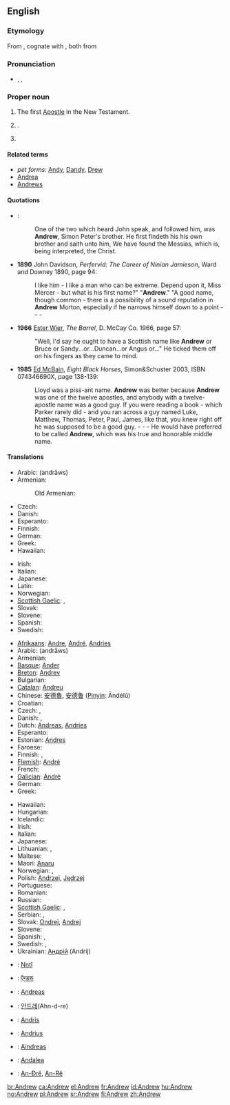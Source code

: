 ==English==

===Etymology===
From {{etyl|grc|en}} {{term|Ἀνδρέας|tr=Andreas|lang=grc|sc=polytonic}}, cognate with {{term|ἀνδρεῖος||manly|tr=andreios|lang=grc|sc=polytonic}}, both from {{term|ἀνήρ||man|tr=anēr|lang=grc|sc=polytonic}}

===Pronunciation===
* {{enPR|ăn'dro͞o}}, {{IPA|/ˈændruː/}}, {{SAMPA|/"{ndru:/}}

===Proper noun===
{{en-proper noun}}

# {{biblical character}} The first [[Apostle]] in the New Testament.
# {{given name|male|from=Ancient Greek}}.
# {{surname|[[patronymic]]|from=given names}}

====Related terms====
* ''pet forms:'' [[Andy]], [[Dandy]], [[Drew]]
* [[Andrea]] {{italbrac|feminine}}
* [[Andrews]] {{italbrac|surname}}

====Quotations====
* {{RQ:Authorized Version|John|1|40-41}}:
*: One of the two which heard John speak, and followed him, was '''Andrew''', Simon Peter's brother. He first findeth his his own brother and saith unto him, We have found the Messias, which is, being interpreted, the Christ.
* '''1890''' John Davidson, ''Perfervid: The Career of Ninian Jamieson'', Ward and Downey 1890, page 94:
*: I like him - I like a man who can be extreme. Depend upon it, Miss Mercer - but what is his first name?" "'''Andrew'''." "A good name, though common - there is a possibility of a sound reputation in '''Andrew''' Morton, especially if he narrows himself down to a point - - -
* '''1966''' [[w:Ester Wier|Ester Wier]], ''The Barrel'', D. McCay Co. 1966, page 57:
*: "Well, I'd say he ought to have a Scottish name like '''Andrew''' or Bruce or Sandy...or...Duncan...or Angus or..." He ticked them off on his fingers as they came to mind.
* '''1985''' [[w:Evan Hunter|Ed McBain]], ''Eight Black Horses'', Simon&Schuster 2003, ISBN 074346690X, page 138-139:
*: Lloyd was a piss-ant name. '''Andrew''' was better because '''Andrew''' was one of the twelve apostles, and anybody with a twelve-apostle name was a good guy. If you were reading a book - which Parker rarely did - and you ran across a guy named Luke, Matthew, Thomas, Peter, Paul, James, like that, you knew right off he was supposed to be a good guy. - - - He would have preferred to be called '''Andrew''', which was his true and honorable middle name.

====Translations====
{{trans-top|the Apostle}}
* Arabic: {{Arab|[[اندراوس]]}} (andrāws)
* Armenian: {{t-|hy|Անդրեաս|tr=Andreas|xs=Armenian}}
*: Old Armenian: {{tø|xcl|Անդրէաս|tr=Andrēas|sc=Armn|xs=Old Armenian}}
* Czech: {{t-|cs|Ondřej|m}}
* Danish: {{t-|da|Andreas}}
* Esperanto: {{t-|eo|Andreo|xs=Esperanto}}
* Finnish: {{t+|fi|Andreas}}
* German: {{t+|de|Andreas}}
* Greek: {{t+|el|Ανδρέας|m|tr=Andréas|sc=Grek}}
* Hawaiian: {{tø|haw|ʻAnederea|xs=Hawaiian}}
{{trans-mid}}
* Irish: {{t|ga|Aindrias|m|xs=Irish}}
* Italian: {{t+|it|Andrea}}
* Japanese: {{t|ja|アンデレ|tr=Andere|sc=Jpan}}
* Latin: {{t-|la|Andreas}}
* Norwegian: {{t+|no|Andreas}}
* [[Scottish Gaelic]]: {{t-|gd|Anndra|m|xs=Scottish Gaelic}}, {{t-|gd|Aindrea|m|xs=Scottish Gaelic}}
* Slovak: {{t-|sk|Andrej|m}}
* Slovene: {{t+|sl|Andrej}}
* Spanish: {{t+|es|Andrea|alt=Andreas}}
* Swedish: {{t+|sv|Andreas}}
{{trans-bottom}}

{{trans-top|male given name}}<!--DON'T ADD PET FORMS, NOT EVEN IN BRACKETS!-->
* [[Afrikaans]]: [[Andre]], [[André]], [[Andries]]
* Arabic: {{Arab|[[اندراوس]]}} (andrāws)
* Armenian: {{t-|hy|Անդրեաս|tr=Andreas|xs=Armenian}}
* [[Basque]]: [[Ander]]
* [[Breton]]: [[Andrev]]
* Bulgarian: {{t-|bg|Андрей|tr=Andrei|sc=Cyrl}}
* [[Catalan]]: [[Andreu]]
* Chinese: [[安德魯]], [[安德鲁]] ([[Pinyin]]: Āndélǔ)
* Croatian: {{t-|hr|Andrija}}
* Czech: {{t-|cs|Ondřej|m}}, {{t-|cs|Andrej|m}}
* Danish: {{t-|da|Andreas}}, {{t-|da|Anders}}
* Dutch: [[Andreas]], [[Andries]]
* Esperanto: {{t-|eo|Andreo|xs=Esperanto}}
* Estonian: [[Andres]]
* Faroese: {{t-|fo|Andras|xs=Faroese}}
* Finnish: {{t+|fi|Antero}}, {{t+|fi|Antti}}
* [[Flemish]]: [[André]]
* French: {{t+|fr|André}}
* [[Galician]]: [[André ]]
* German: {{t+|de|Andreas}}
* Greek: {{t+|el|Ανδρέας|m|tr=Andréas|sc=Grek}}
{{trans-mid}}
* Hawaiian: {{tø|haw|ʻAnalū|xs=Hawaiian}}
* Hungarian: {{t+|hu|András}}
* Icelandic: {{t+|is|Andrés}}
* Irish: {{t|ga|Aindriú|m|xs=Irish}}
* Italian: {{t+|it|Andrea}}
* Japanese: {{t|ja|アンドリュー|tr=Andoryū|sc=Jpan}}
* Lithuanian: {{t|lt|Andrus|m|xs=Lithuanian}},  {{t|lt|Andrius|m|xs=Lithuanian}}
* Maltese: {{t-|mt|Indri|xs=Maltese}}
* Maori: [[Anaru]]
* Norwegian: {{t+|no|Andreas}}, {{t+|no|Anders}}
* Polish: [[Andrzej]], [[Jędrzej]] {{italbrac|old Polish}}
* Portuguese: {{t+|pt|André}}
* Romanian: {{t-|ro|Andrei}}
* Russian: {{t+|ru|Андрей|tr=Andrei|sc=Cyrl}}
* [[Scottish Gaelic]]: {{t-|gd|Anndra|m|xs=Scottish Gaelic}}, {{t-|gd|Aindrea|m|xs=Scottish Gaelic}}
* Serbian: {{t-|sr|Andrija}}, {{t-|sr|Andrej}}
* Slovak: [[Ondrej]], [[Andrej#Slovak|Andrej]]
* Slovene: {{t+|sl|Andrej}}
* Spanish: {{t+|es|Andrés}}, {{t-|es|Andreas}}
* Swedish: {{t+|sv|Anders}}, {{t+|sv|Andreas}}
* Ukrainian: [[Андрiй]] (Andrij)
{{trans-bottom}}

{{checktrans-top}}
* {{ttbc|Amuzgo}}: [[Nntî]]
* {{ttbc|Hindi}}: [[ऍन्डरू]]
* {{ttbc|Indonesian}}: [[Andreas]]
{{checktrans-mid}}
* {{ttbc|Korean}}: [[안드레]](Ahn-d-re)
* {{ttbc|Latvian}}: [[Andris]]
* {{ttbc|Lithuanian}}: [[Andrius]]
* {{ttbc|Manx}}: [[Aindreas]]
* {{ttbc|Swahili}}: [[Andalea]]
* {{ttbc|Vietnamese}}: [[An-Đrê]], [[An-Rê]]
{{checktrans-bottom}}

[[br:Andrew]]
[[ca:Andrew]]
[[el:Andrew]]
[[fr:Andrew]]
[[id:Andrew]]
[[hu:Andrew]]
[[no:Andrew]]
[[pl:Andrew]]
[[sr:Andrew]]
[[fi:Andrew]]
[[zh:Andrew]]